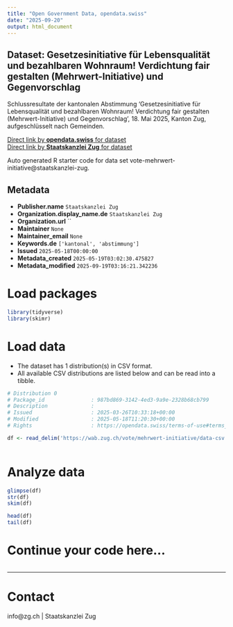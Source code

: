 ```yaml
---
title: "Open Government Data, opendata.swiss"
date: "2025-09-20"
output: html_document
---
```


## Dataset: Gesetzesinitiative für Lebensqualität und bezahlbaren Wohnraum! Verdichtung fair gestalten (Mehrwert-Initiative) und Gegenvorschlag

Schlussresultate der kantonalen Abstimmung 'Gesetzesinitiative für Lebensqualität und bezahlbaren Wohnraum! Verdichtung fair gestalten (Mehrwert-Initiative) und Gegenvorschlag', 18. Mai 2025, Kanton Zug, aufgeschlüsselt nach Gemeinden.

[Direct link by **opendata.swiss** for dataset](https://opendata.swiss/de/dataset/gesetzesinitiative-fur-lebensqualitat-und-bezahlbaren-wohnraum-verdichtung-fair-gestalten-mehrw)<br>
[Direct link by **Staatskanzlei Zug** for dataset](https://wab.zug.ch/vote/mehrwert-initiative/data)

Auto generated R starter code for data set vote-mehrwert-initiative@staatskanzlei-zug.

## Metadata

- **Publisher.name** `Staatskanzlei Zug`
- **Organization.display_name.de** `Staatskanzlei Zug`
- **Organization.url** ``
- **Maintainer** `None`
- **Maintainer_email** `None`
- **Keywords.de** `['kantonal', 'abstimmung']`
- **Issued** `2025-05-18T00:00:00`
- **Metadata_created** `2025-05-19T03:02:30.475827`
- **Metadata_modified** `2025-09-19T03:16:21.342236`


# Load packages

```r

library(tidyverse)
library(skimr)

```

# Load data

-   The dataset has 1 distribution(s) in CSV format.
-   All available CSV distributions are listed below and can be read into a tibble.

```r

# Distribution 0
# Package_id               : 987bd869-3142-4ed3-9a9e-2328b68cb799
# Description              : 
# Issued                   : 2025-03-26T10:33:18+00:00
# Modified                 : 2025-05-18T11:20:30+00:00
# Rights                   : https://opendata.swiss/terms-of-use#terms_by

df <- read_delim('https://wab.zug.ch/vote/mehrwert-initiative/data-csv')



```

# Analyze data

```r

glimpse(df)
str(df)
skim(df)

head(df)
tail(df)

```

# Continue your code here...

```r

```

------------------------------------------------------------------------

# Contact

info@zg.ch | Staatskanzlei Zug
